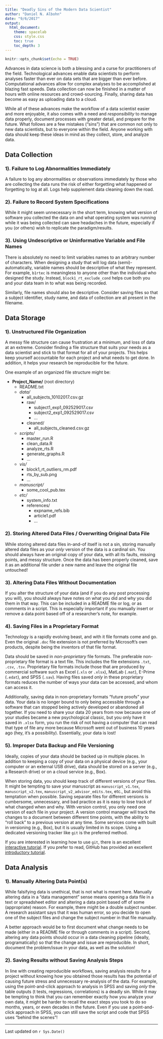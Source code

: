 ```yaml
---
title: "Deadly Sins of the Modern Data Scientist"
author: "Daniel N. Albohn"
date: "9/6/2017"
output: 
  html_document:
    theme: spacelab
    css: style.css
    toc: true
    toc_depth: 3
---
```


```r
knitr::opts_chunk$set(echo = TRUE)
```

Advances in data science is both a blessing and a curse
for practitioners of the field. Technological advances enable
data scientists to perform analyses faster than ever on data
sets that are bigger than ever before. Computational advances allow
for complex analyses to be accomplished at blazing fast speeds.
Data collection can now be finished in a matter of hours with
online resources and crowd-sourcing. Finally, sharing data has
become as easy as uploading data to a cloud.

While all of these advances make the workflow of a data scientist
easier and more enjoyable, it also comes with a need and
*responsibility* to manage data properly, document processes
with greater detail, and prepare for the future. What follows
are a few mistakes ("sins") that are common not only to new
data scientists, but to everyone within the field. Anyone
working with data should keep these ideas in mind as they
collect, store, and analyze data.

## Data Collection

### 1). Failure to Log Abnormalities Immediately
A failure to log any abnormalities or observations immediately by those who
are collecting the data runs the risk of either forgetting what happened or
forgetting to log at all. Logs help supplement data cleaning down the road.

### 2). Failure to Record System Specifications
While it might seem unnecessary in the short term, knowing what version of
software you collected the data on and what operating system was running
while it was being collected can save headaches in the future, especially
if you (or others) wish to replicate the paradigm/results.

### 3). Using Undescriptive or Uninformative Variable and File Names
There is absolutely no need to limit variables names to an arbitrary number
of characters. When designing a study that will log data (semi)-automatically,
variable names should be descriptive of what they represent. For example,
`b1rtec` is meaningless to anyone other than the individual who designed the
study. Instead, `block1_rt_exclude_cond` helps cue both you and your
data team in to what was being recorded.

Similarly, file names should also be descriptive. Consider saving files so that
a subject identifier, study name, and data of collection are all present in
the filename.

## Data Storage

### 1). Unstructured File Organization
A messy file structure can cause frustration at a minimum, and loss of data
at an extreme. Consider finding a file structure that suits your needs as a
data scientist and stick to that format for all of your projects. This
helps keep yourself accountable for each project and what needs to get done.
In addition, it helps your research be reproducible for the future.

One example of an organized file structure might be:

- **Project_Name/** (root directory)
    - README.txt
    - *data/*
        - all_subjects_10102017.csv.gz
        - raw/
            - subject1_exp1_092529017.csv
            - subject2_exp1_092529017.csv
            - ...
        - cleaned/
            - all_subjects_cleaned.csv.gz
    - *scripts/*
        - master_run.R
        - clean_data.R
        - analyze_rts.R
        - generate_graphs.R
        - ...
    - *vis/*
        - block1_rt_outliers_rm.pdf
        - rts_by_sub.png
        - ...
    - *manuscript/*
        - some_cool_pub.tex
    - *etc/*
        - system_info.txt
        - references/
            - expname_refs.bib
            - article1.pdf
            - ...

### 2). Storing Altered Data Files / Overwriting Original Data File
While storing altered data files in-and-of itself is not a sin,
storing manually altered data files as your *only* version of the
data is a cardinal sin. You should always have an original copy of
your data, with all its faults, missing points, and messy
structure. Once the data has been properly cleaned, save it as
an additional file under a new name and leave the original file
untouched!

### 3). Altering Data Files Without Documentation
If you alter the structure of your data (and if you do any post
processing you will), you should always have notes on what you
did and why you did them in that way. This can be included in a README
file or log, or as comments in a script. This is especially important
if you manually insert or remove a data point based off of a researcher's note,
for example.

### 4). Saving Files in a Proprietary Format
Technology is a rapidly evolving beast, and with it file formats come and go.
Even the original `.doc` file
extension is not preferred by Microsoft's own products, despite being
the inventors of that file format.

Data should be saved in *non-proprietary* file formats. The preferable
non-proprietary file format is a text file. This includes the file
extensions `.txt`, `.csv`, `.tsv`. Proprietary file formats include
those that are produced by commercial software such as Excel (`.xls` or `.xlsx`),
MatLab (`.mat`), E-Prime (`.edat`), and SPSS (`.sav`). Having files saved *only*
in these proprietary formats reduces the number of ways your data can
be accessed, and whom can access it.

Additionally, saving data in non-proprietary formats "future proofs" your data.
Your data is no longer bound to only being accessible through a software that can stopped being
actively developed or abandoned all together. If you need to share your data 20
years from now because one of your studies became a new psychological classic,
but you only have it saved in `.xlsx` form, you run the risk of not having a computer
that can read that type of file any more because Microsoft went out of business 10 years ago
(hey, it's a possibility). Essentially, your data is lost!

### 5). Improper Data Backup and File Versioning
Ideally, copies of your data should be backed up in multiple places. In addition
to keeping a copy of your data on a physical device (e.g., your computer or an
external USB drive), data should be stored on a server (e.g., a Research drive) or
on a cloud service (e.g., Box).

When storing data, you should keep track of different versions of your files.
It might be tempting to save your manuscript as `manuscript_v1.tex`,
`manuscript_v2.tex`, `manuscript_v2_advisor_edits.tex`, etc., but avoid
this temptation when possible.
Saving separate files for different versions is cumbersome, unnecessary, and
bad practice as it is easy to lose track of what changed when and why.
With version control, you only need one version of each file in your
project. A version control manager will track the changes to a document
between different time points, with the ability to "roll back" to a
previous version at any time. Some
services come with built in versioning (e.g., Box), but it is usually
limited in its scope. Using a dedicated versioning tracker like `git`
is the preferred method.

If you are interested in learning how to use `git`, there is
an excellent [interactive tutorial](https://try.github.io/levels/1/challenges/1).
If you prefer to read, GitHub has provided an excellent
[introductory tutorial](https://help.github.com/articles/git-and-github-learning-resources/).

## Data Analysis

### 1). Manually Altering Data Point(s)
While falsifying data is unethical, that is not what is meant here. Manually altering
data in a "data management" sense means opening a data file in a text or spreadsheet
editor and altering a data point based off of some (appropriate) reason. For example,
there might be a double subject number. A research assistant says that it was human error,
so you decide to open one of the subject files and change the subject number in that file
manually.

A better approach would be to first document what change needs to be made (either in
a README file or through comments in a script). Second, altering any data points should
occur in a data cleaning pipeline (ideally, programatically) so that the change and issue
are reproducible. In short, document the problem/issue in your data, as well as the
solution!

### 2). Saving Results without Saving Analysis Steps
In line with creating reproducible workflows, saving analysis results for a project
without knowing how you obtained those results has the potential of causing
future stress and unnecessary re-analysis of the data. For example, using the
point-and-click approach to analysis in SPSS and saving *only* the table
outputs (t tests, regressions, correlations) is a deadly sin. While it may
be tempting to think that you can remember exactly how you analyze your own
data, it might be harder to recall the exact steps you took to do so months,
years, or even decades in the future. Even if you use a point-and-click
approach in SPSS, you can still save the script and code that SPSS uses
"behind the scenes"!

________________________________________________________

Last updated on `r Sys.Date()`

